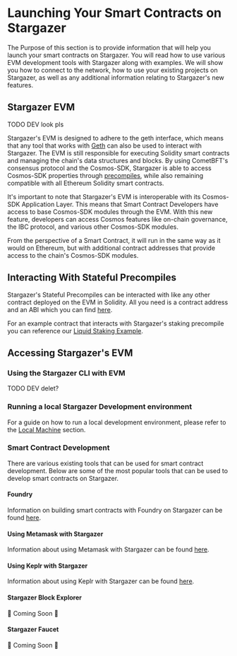 # Launching Your Smart Contracts on Stargazer

The Purpose of this section is to provide information that will help you launch your smart contracts on Stargazer. 
You will read how to use various EVM development tools with Stargazer along with examples. We will show you how to connect to the network, 
how to use your existing projects on Stargazer, as well as any additional information relating to Stargazer's new features.

## Stargazer EVM 
TODO DEV look pls

Stargazer's EVM is designed to adhere to the geth interface, which means that any tool that works with [Geth](https://geth.ethereum.org/) can also be used to interact with Stargazer. The EVM is still responsible for executing Solidity smart contracts and managing the chain's data structures and blocks. By using CometBFT's consensus protocol and the Cosmos-SDK, Stargazer is able to access Cosmos-SDK properties through [precompiles](../building-precompiles/intro-to-precompiles), while also remaining compatible with all Ethereum Solidity smart contracts.

It's important to note that Stargazer's EVM is interoperable with its Cosmos-SDK Application Layer. This means that Smart Contract Developers have access to base Cosmos-SDK modules through the EVM. With this new feature, developers can access Cosmos features like on-chain governance, the IBC protocol, and various other Cosmos-SDK modules.

From the perspective of a Smart Contract, it will run in the same way as it would on Ethereum, but with additional contract addresses that provide access to the chain's Cosmos-SDK modules.

## Interacting With Stateful Precompiles
Stargazer's Stateful Precompiles can be interacted with like any 
other contract deployed on the EVM in Solidity. All you need is a
contract address and an ABI which you can find [here](../precompile-overview).

For an example contract that interacts with Stargazer's staking precompile you
can reference our [Liquid Staking Example](https://github.com/berachain/stargazer-precompile-dapp-examples).
## Accessing Stargazer's EVM

### Using the Stargazer CLI with EVM
TODO DEV delet?

### Running a local Stargazer Development environment
For a guide on how to run a local development environment, please refer to the [Local Machine](../running-a-node/running-locally) section.

### Smart Contract Development
There are various existing tools that can be used for smart contract development.
Below are some of the most popular tools that can be used to develop smart contracts on Stargazer.

#### Foundry
Information on building smart contracts with Foundry on Stargazer can be found [here](./dev-tools/foundry-stargazer).

#### Using Metamask with Stargazer
Information about using Metamask with Stargazer can be found [here](../using-metamask).

#### Using Keplr with Stargazer
Information about using Keplr with Stargazer can be found [here](../using-keplr).

#### Stargazer Block Explorer
🚧 Coming Soon 🚧
#### Stargazer Faucet
🚧 Coming Soon 🚧
